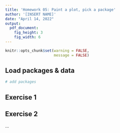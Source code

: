 ```yaml
---
title: 'Homework 05: Paint a plot, pick a package'
author: '[INSERT NAME]'
date: "April 14, 2022"
output:
  pdf_document:
    fig_height: 3
    fig_width: 6
---
```


```r
knitr::opts_chunk$set(warning = FALSE, 
                      message = FALSE)
```

## Load packages & data

```r
# add packages
``` 


## Exercise 1


## Exercise 2


...